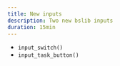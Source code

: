 ```yaml
---
title: New inputs
description: Two new bslib inputs
duration: 15min
---
```


- `input_switch()`
- `input_task_button()`
